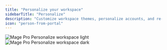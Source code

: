 ```yaml
---
title: "Personalize your workspace"
sidebarTitle: "Personalize"
description: "Customize workspace themes, personalize accounts, and re-configure UI component layouts."
icon: "person-from-portal"
---
```



<ProOnly source="personalize" />

<Frame caption="Light theme">
  <img
    alt="Mage Pro Personalize workspace light"
    src="https://github.com/mage-ai/assets/blob/main/pro/features/personalize-light.jpg?raw=true"
  />
</Frame>

<Frame caption="Dark theme">
  <img
    alt="Mage Pro Personalize workspace dark"
    src="https://github.com/mage-ai/assets/blob/main/pro/features/personalize-dark.jpg?raw=true"
  />
</Frame>
